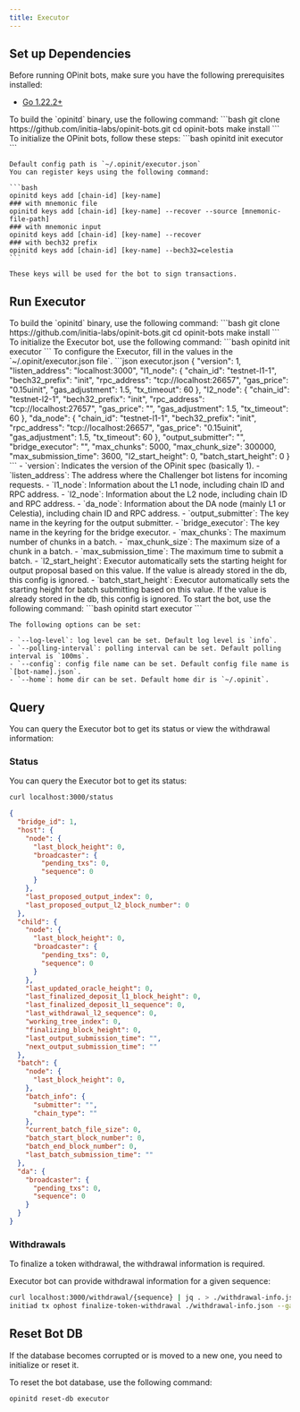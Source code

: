 ```yaml
---
title: Executor
---
```


## Set up Dependencies

Before running OPinit bots, make sure you have the following prerequisites installed:
- [Go 1.22.2+](https://go.dev/doc/install)

<Steps>
  <Step title="Build opinitd">
    To build the `opinitd` binary, use the following command:
    ```bash
    git clone https://github.com/initia-labs/opinit-bots.git
    cd opinit-bots
    make install
    ```
  </Step>
  <Step title="Initialize Bot">
    To initialize the OPinit bots, follow these steps:
    ```bash
    opinitd init executor
    ```
    
    Default config path is `~/.opinit/executor.json`
    You can register keys using the following command:
    
    ```bash
    opinitd keys add [chain-id] [key-name]
    ### with mnemonic file
    opinitd keys add [chain-id] [key-name] --recover --source [mnemonic-file-path]
    ### with mnemonic input
    opinitd keys add [chain-id] [key-name] --recover
    ### with bech32 prefix
    opinitd keys add [chain-id] [key-name] --bech32=celestia
    ```
    
    These keys will be used for the bot to sign transactions.
  </Step>
</Steps>

## Run Executor

<Steps>
  <Step title="Build opinitd">
    To build the `opinitd` binary, use the following command:
    ```bash
    git clone https://github.com/initia-labs/opinit-bots.git
    cd opinit-bots
    make install
    ```
  </Step>
  <Step title="Initialize Executor Bot">
    To initialize the Executor bot, use the following command:
    ```bash
    opinitd init executor
    ```
  </Step>
  <Step title= "Configuration">
    To configure the Executor, fill in the values in the `~/.opinit/executor.json file`.
    ```json executor.json
    {
      "version": 1,
      "listen_address": "localhost:3000",
      "l1_node": {
        "chain_id": "testnet-l1-1",
        "bech32_prefix": "init",
        "rpc_address": "tcp://localhost:26657",
        "gas_price": "0.15uinit",
        "gas_adjustment": 1.5,
        "tx_timeout": 60
      },
      "l2_node": {
        "chain_id": "testnet-l2-1",
        "bech32_prefix": "init",
        "rpc_address": "tcp://localhost:27657",
        "gas_price": "",
        "gas_adjustment": 1.5,
        "tx_timeout": 60
      },
      "da_node": {
        "chain_id": "testnet-l1-1",
        "bech32_prefix": "init",
        "rpc_address": "tcp://localhost:26657",
        "gas_price": "0.15uinit",
        "gas_adjustment": 1.5,
        "tx_timeout": 60
      },
      "output_submitter": "",
      "bridge_executor": "",
      "max_chunks": 5000,
      "max_chunk_size": 300000,
      "max_submission_time": 3600,
      "l2_start_height": 0,
      "batch_start_height": 0
    }
    ```
    - `version`: Indicates the version of the OPinit spec (basically 1).
    - `listen_address`: The address where the Challenger bot listens for incoming requests.
    - `l1_node`: Information about the L1 node, including chain ID and RPC address.
    - `l2_node`: Information about the L2 node, including chain ID and RPC address.
    - `da_node`: Information about the DA node (mainly L1 or Celestia), including chain ID and RPC address.
    - `output_submitter`: The key name in the keyring for the output submitter.
    - `bridge_executor`: The key name in the keyring for the bridge executor.
    - `max_chunks`: The maximum number of chunks in a batch.
    - `max_chunk_size`: The maximum size of a chunk in a batch.
    - `max_submission_time`: The maximum time to submit a batch.
    - `l2_start_height`: Executor automatically sets the starting height for output proposal based on this value. If the value is already stored in the db, this config is ignored.
    - `batch_start_height`: Executor automatically sets the starting height for batch submitting based on this value. If the value is already stored in the db, this config is ignored.
  </Step>
  <Step title="Start Bot">
    To start the bot, use the following command:
    ```bash
    opinitd start executor
    ```

    The following options can be set:

    - `--log-level`: log level can be set. Default log level is `info`.
    - `--polling-interval`: polling interval can be set. Default polling interval is `100ms`.
    - `--config`: config file name can be set. Default config file name is `[bot-name].json`.
    - `--home`: home dir can be set. Default home dir is `~/.opinit`.
  </Step>
</Steps>

## Query

You can query the Executor bot to get its status or view the withdrawal information:

### Status

You can query the Executor bot to get its status:

```bash
curl localhost:3000/status
```

```json
{
  "bridge_id": 1,
  "host": {
    "node": {
      "last_block_height": 0,
      "broadcaster": {
        "pending_txs": 0,
        "sequence": 0
      }
    },
    "last_proposed_output_index": 0,
    "last_proposed_output_l2_block_number": 0
  },
  "child": {
    "node": {
      "last_block_height": 0,
      "broadcaster": {
        "pending_txs": 0,
        "sequence": 0
      }
    },
    "last_updated_oracle_height": 0,
    "last_finalized_deposit_l1_block_height": 0,
    "last_finalized_deposit_l1_sequence": 0,
    "last_withdrawal_l2_sequence": 0,
    "working_tree_index": 0,
    "finalizing_block_height": 0,
    "last_output_submission_time": "",
    "next_output_submission_time": ""
  },
  "batch": {
    "node": {
      "last_block_height": 0,
    },
    "batch_info": {
      "submitter": "",
      "chain_type": ""
    },
    "current_batch_file_size": 0,
    "batch_start_block_number": 0,
    "batch_end_block_number": 0,
    "last_batch_submission_time": ""
  },
  "da": {
    "broadcaster": {
      "pending_txs": 0,
      "sequence": 0
    }
  }
}
```

### Withdrawals 

To finalize a token withdrawal, the withdrawal information is required.

Executor bot can provide withdrawal information for a given sequence:

```bash
curl localhost:3000/withdrawal/{sequence} | jq . > ./withdrawal-info.json
initiad tx ophost finalize-token-withdrawal ./withdrawal-info.json --gas= --gas-prices= --chain-id= --from=
```


## Reset Bot DB

If the database becomes corrupted or is moved to a new one, you need to initialize or reset it.

To reset the bot database, use the following command:

```bash
opinitd reset-db executor
```